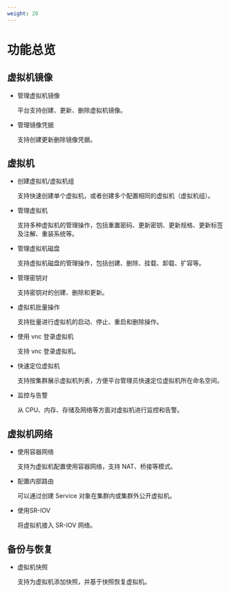 ```yaml
---
weight: 20
---
```


# 功能总览

## 虚拟机镜像

- 管理虚拟机镜像  
  
  平台支持创建、更新、删除虚拟机镜像。

- 管理镜像凭据

  支持创建更新删除镜像凭据。

## 虚拟机

- 创建虚拟机/虚拟机组
  
  支持快速创建单个虚拟机，或者创建多个配置相同的虚拟机（虚拟机组）。
  
- 管理虚拟机
  
  支持多种虚拟机的管理操作，包括重置密码、更新密钥、更新规格、更新标签及注解、重装系统等。

- 管理虚拟机磁盘

  支持虚拟机磁盘的管理操作，包括创建、删除、挂载、卸载、扩容等。

- 管理密钥对

  支持密钥对的创建、删除和更新。

- 虚拟机批量操作
  
  支持批量进行虚拟机的启动、停止、重启和删除操作。

- 使用 vnc 登录虚拟机

  支持 vnc 登录虚拟机。

- 快速定位虚拟机

  支持按集群展示虚拟机列表，方便平台管理员快速定位虚拟机所在命名空间。

- 监控与告警
  
  从 CPU、内存、存储及网络等方面对虚拟机进行监控和告警。

## 虚拟机网络

- 使用容器网络

  支持为虚拟机配置使用容器网络，支持 NAT、桥接等模式。

- 配置内部路由

  可以通过创建 Service 对象在集群内或集群外公开虚拟机。

- 使用SR-IOV

  将虚拟机接入 SR-IOV 网络。

## 备份与恢复

- 虚拟机快照
  
  支持为虚拟机添加快照，并基于快照恢复虚拟机。
